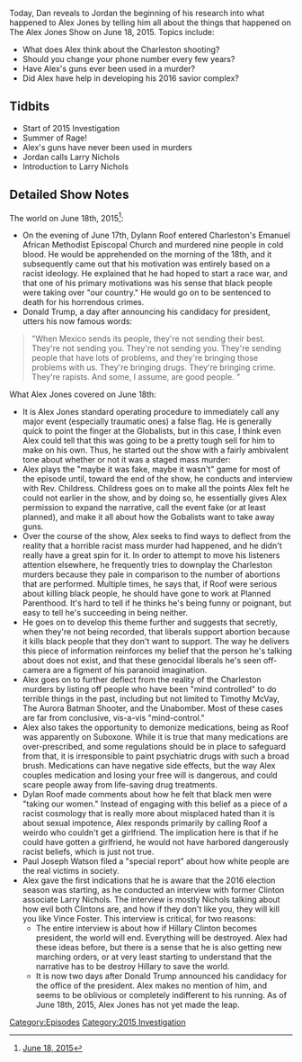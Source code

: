 {{Episode
    | title           = June 18, 2015
    | caption         = [https://knowledgefight.libsyn.com/knowledge-fight-june-18-2015 Listen to this episode on Libsyn]
    | episodeNumber   = 46
    | length          = 03:03:37
    | airDate         = May 30, 2017
    | coverageDate    = June 18, 2015
    | episodeType     = [[:Category:2015 Investigation|2015 Investigation]]
    | appearance      = [[Larry NIchols]]
    | oocDrop         = My neighbors had peacocks, but then owls killed them.
    | previousEpisode = [[45: May 25, 2017]]
    | nextEpisode     = [[47: June 19-July 5, 2015]]
}}

{{Stub}}

Today, Dan reveals to Jordan the beginning of his research into what happened to Alex Jones by telling him all about the things that happened on The Alex Jones Show on June 18, 2015. Topics include:

*What does Alex think about the Charleston shooting?
*Should you change your phone number every few years?
*Have Alex's guns ever been used in a murder?
*Did Alex have help in developing his 2016 savior complex?

==Tidbits==

*Start of 2015 Investigation
*Summer of Rage!
*Alex's guns have never been used in murders
*Jordan calls Larry Nichols
*Introduction to Larry Nichols

==Detailed Show Notes==

The world on June 18th, 2015<ref>[https://knowledgefight.com/the-past/2015/6/18/june-18-2015 June 18, 2015]</ref>:

*On the evening of June 17th, Dylann Roof entered Charleston's Emanuel African Methodist Episcopal Church and murdered nine people in cold blood. He would be apprehended on the morning of the 18th, and it subsequently came out that his motivation was entirely based on a racist ideology. He explained that he had hoped to start a race war, and that one of his primary motivations was his sense that black people were taking over "our country." He would go on to be sentenced to death for his horrendous crimes.
*Donald Trump, a day after announcing his candidacy for president, utters his now famous words:

<blockquote>"When Mexico sends its people, they're not sending their best. They're not sending you. They're not sending you. They're sending people that have lots of problems, and they're bringing those problems with us. They're bringing drugs. They're bringing crime. They're rapists. And some, I assume, are good people.
"</blockquote>
What Alex Jones covered on June 18th:

*It is Alex Jones standard operating procedure to immediately call any major event (especially traumatic ones) a false flag. He is generally quick to point the finger at the Globalists, but in this case, I think even Alex could tell that this was going to be a pretty tough sell for him to make on his own. Thus, he started out the show with a fairly ambivalent tone about whether or not it was a staged mass murder:
*Alex plays the "maybe it was fake, maybe it wasn't" game for most of the episode until, toward the end of the show, he conducts and interview with Rev. Childress. Childress goes on to make all the points Alex felt he could not earlier in the show, and by doing so, he essentially gives Alex permission to expand the narrative, call the event fake (or at least planned), and make it all about how the Gobalists want to take away guns.
*Over the course of the show, Alex seeks to find ways to deflect from the reality that a horrible racist mass murder had happened, and he didn't really have a great spin for it. In order to attempt to move his listeners attention elsewhere, he frequently tries to downplay the Charleston murders because they pale in comparison to the number of abortions that are performed. Multiple times, he says that, if Roof were serious about killing black people, he should have gone to work at Planned Parenthood. It's hard to tell if he thinks he's being funny or poignant, but easy to tell he's succeeding in being neither.
*He goes on to develop this theme further and suggests that secretly, when they're not being recorded, that liberals support abortion because it kills black people that they don't want to support. The way he delivers this piece of information reinforces my belief that the person he's talking about does not exist, and that these genocidal liberals he's seen off-camera are a figment of his paranoid imagination.
*Alex goes on to further deflect from the reality of the Charleston murders by listing off people who have been "mind controlled" to do terrible things in the past, including but not limited to Timothy McVay, The Aurora Batman Shooter, and the Unabomber. Most of these cases are far from conclusive, vis-a-vis "mind-control."
*Alex also takes the opportunity to demonize medications, being as Roof was apparently on Suboxone. While it is true that many medications are over-prescribed, and some regulations should be in place to safeguard from that, it is irresponsible to paint psychiatric drugs with such a broad brush. Medications can have negative side effects, but the way Alex couples medication and losing your free will is dangerous, and could scare people away from life-saving drug treatments.
*Dylan Roof made comments about how he felt that black men were "taking our women." Instead of engaging with this belief as a piece of a racist cosmology that is really more about misplaced hated than it is about sexual impotence, Alex responds primarily by calling Roof a weirdo who couldn't get a girlfriend. The implication here is that if he could have gotten a girlfriend, he would not have harbored dangerously racist beliefs, which is just not true.
*Paul Joseph Watson filed a "special report" about how white people are the real victims in society.
*Alex gave the first indications that he is aware that the 2016 election season was starting, as he conducted an interview with former Clinton associate Larry Nichols. The interview is mostly Nichols talking about how evil both Clintons are, and how if they don't like you, they will kill you like Vince Foster. This interview is critical, for two reasons:
**The entire interview is about how if Hillary Clinton becomes president, the world will end. Everything will be destroyed. Alex had these ideas before, but there is a sense that he is also getting new marching orders, or at very least starting to understand that the narrative has to be destroy Hillary to save the world.
**It is now two days after Donald Trump announced his candidacy for the office of the president. Alex makes no mention of him, and seems to be oblivious or completely indifferent to his running. As of June 18th, 2015, Alex Jones has not yet made the leap.

[[Category:Episodes]]
[[Category:2015 Investigation]]